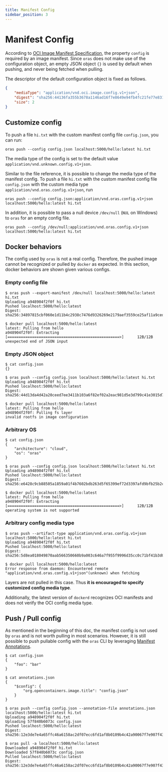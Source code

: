 ```yaml
---
title: Manifest Config
sidebar_position: 3
---
```


# Manifest Config

According to [OCI Image Manifest Specification](https://github.com/opencontainers/image-spec/blob/master/manifest.md#image-manifest-property-descriptions),
the property `config` is required by an image manifest.
Since `oras` does not make use of the configuration object, an empty JSON object `{}` is used by default when pushing, and never being fetched when pulling.

The descriptor of the default configuration object is fixed as follows.

```json
{
    "mediaType": "application/vnd.oci.image.config.v1+json",
    "digest": "sha256:44136fa355b3678a1146ad16f7e8649e94fb4fc21fe77e8310c060f61caaff8a",
    "size": 2
}
```

## Customize config

To push a file `hi.txt` with the custom manifest config file `config.json`, you can run:

```
oras push --config config.json localhost:5000/hello:latest hi.txt
```

The media type of the config is set to the default value `application/vnd.unknown.config.v1+json`. 

Similar to the file reference, it is possible to change the media type of the manifest config. To push a file `hi.txt` with the custom manifest config file  `config.json` with the custom media type `application/vnd.oras.config.v1+json`, run

```
oras push --config config.json:application/vnd.oras.config.v1+json localhost:5000/hello:latest hi.txt
```

In addition, it is possible to pass a null device `/dev/null` (`NUL` on Windows) to `oras` for an empty config file.

```
oras push --config /dev/null:application/vnd.oras.config.v1+json localhost:5000/hello:latest hi.txt
```

## Docker behaviors

The config used by `oras` is not a real config.
Therefore, the pushed image cannot be recognized or pulled by `docker` as expected.
In this section, docker behaviors are shown given various configs.

### Empty config file

```
$ oras push --export-manifest /dev/null localhost:5000/hello:latest hi.txt
Uploading a948904f2f0f hi.txt
Pushed localhost:5000/hello:latest
Digest: sha256:34897815cbf060e1d11b4c2938c7476d9326269e2179aef3559ce25af11a9ced
```

```
$ docker pull localhost:5000/hello:latest
latest: Pulling from hello
a948904f2f0f: Extracting [==================================================>]      12B/12B
unexpected end of JSON input
```

### Empty JSON object

```
$ cat config.json
{}
```

```
$ oras push --config config.json localhost:5000/hello:latest hi.txt
Uploading a948904f2f0f hi.txt
Pushed localhost:5000/hello:latest
Digest: sha256:44d13da4d42a20ceed7ee3411b103a6f82ef02a2eac981d5e3d799c41e3015d7
```

```
$ docker pull localhost:5000/hello:latest
latest: Pulling from hello
a948904f2f0f: Pulling fs layer
invalid rootfs in image configuration
```

### Arbitrary OS

```
$ cat config.json
{
    "architecture": "cloud",
    "os": "oras"
}
```

```
$ oras push --config config.json localhost:5000/hello:latest hi.txt
Uploading a948904f2f0f hi.txt
Pushed localhost:5000/hello:latest
Digest: sha256:e6428c9cb88505a1859a01f4b7602bdb263d5f65399ef72d3397afd9bfb25b2c
```

```
$ docker pull localhost:5000/hello:latest
latest: Pulling from hello
a948904f2f0f: Extracting [==================================================>]      12B/12B
operating system is not supported
```

### Arbitrary config media type

```
$ oras push --artifact-type application/vnd.oras.config.v1+json localhost:5000/hello:latest hi.txt
Uploading a948904f2f0f hi.txt
Pushed localhost:5000/hello:latest
Digest: sha256:5d8ea018049870aab566350660b9a003c646a7f955f9996d35cc0c71bf41b3d0
```

```
$ docker pull localhost:5000/hello:latest
Error response from daemon: Encountered remote "application/vnd.oras.config.v1+json"(unknown) when fetching
```

Layers are not pulled in this case. Thus **it is encouraged to specify customized config media type**.

Additionally, the latest version of `dockerd` recognizes OCI manifests and does not verify the OCI config media type.

## Push / Pull config

As mentioned in the beginning of this doc, the manifest config is not used by `oras` and is not worth pulling in most scenarios.
However, it is still possible to push pullable config with the `oras` CLI by leveraging [Manifest Annotations](./manifest_annotations).

```
$ cat config.json
{
    "foo": "bar"
}
```

```
$ cat annotations.json
{
    "$config": {
        "org.opencontainers.image.title": "config.json"
    }
}
```

```
$ oras push --config config.json --annotation-file annotations.json localhost:5000/hello:latest hi.txt
Uploading a948904f2f0f hi.txt
Uploading 57f840b6073c config.json
Pushed localhost:5000/hello:latest
Digest: sha256:12e3de7e4a65ffc46a6158ac2df07ecc6fd1af8b0109b4c42a90067f7e907f43
```

```
$ oras pull -a localhost:5000/hello:latest
Downloaded a948904f2f0f hi.txt
Downloaded 57f840b6073c config.json
Pulled localhost:5000/hello:latest
Digest: sha256:12e3de7e4a65ffc46a6158ac2df07ecc6fd1af8b0109b4c42a90067f7e907f43
```